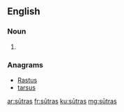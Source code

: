 ==English==

===Noun===
{{head|en|noun plural form}}

# {{plural of|sūtra|lang=en}}

===Anagrams===
* [[Rastus#English|Rastus]]
* [[tarsus#English|tarsus]]

[[ar:sūtras]]
[[fr:sūtras]]
[[ku:sūtras]]
[[mg:sūtras]]